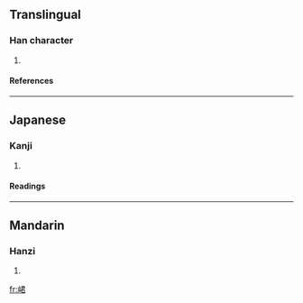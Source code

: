 ==Translingual==
===Han character===
{{Han char|rn=46|rad=山|as=07|sn=10|four=2776<sub>7</sub>|canj=山尸大口 (USKR)}}
# {{defn|Han|sort=山07}}
====References====
{{Han ref|kx=0311.240|dkj=08086|dj=0611.240|hdz=10776.090|uh=5CEE|ud=23790|bh=D16E|bd=53614}}
----
==Japanese==
===Kanji===
{{ja-kanji|grade=|rs=山07}}
# {{defn|Japanese}} 
====Readings====
{{ja-readings|on=[[きん]] (kin), [[こん]] (kon), [[くん]] (kun)|kun=[[つらなる]] (tsuranaru)}}
----
==Mandarin==
===Hanzi===
{{cmn-hanzi|pin=[[qūn]] (qun1)|wg=ch'ün<sup>1</sup>}}
# {{defn|Mandarin}}

[[fr:峮]]